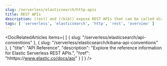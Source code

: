 ```yaml
---
slug: /serverless/elasticsearch/http-apis
title: REST APIs
description: ((es)) and ((kib)) expose REST APIs that can be called directly to configure and access ((stack)) features.
tags: [ 'serverless', 'elasticsearch', 'http', 'rest', 'overview' ]
---
```


<DocBadge template="technical preview" />

<DocRelatedArticles
  items={
    [
      {
        slug: "/serverless/elasticsearch/api-conventions"
      },
      {
        slug: "/serverless/elasticsearch/kibana-api-conventions"
      },
      {
        "title": "API Reference",
        "description": "Explore the reference information for Elastic Serverless REST APIs.",
        "href": "hhttps://www.elastic.co/docs/api"
      }
    ]
  }
/>